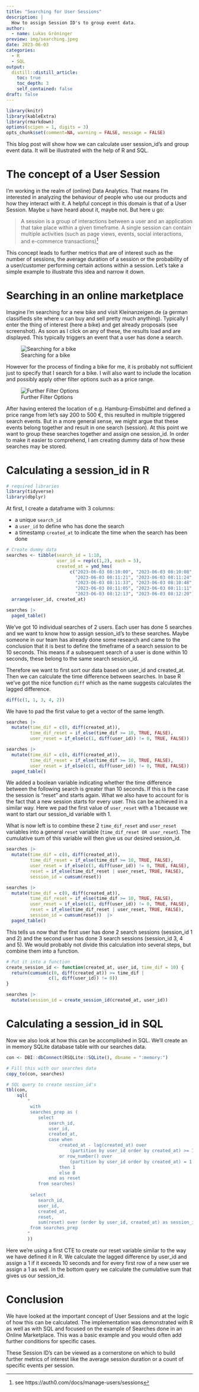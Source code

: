 ```yaml
---
title: "Searching for User Sessions"
description: |
  How to assign Session ID's to group event data. 
author:
  - name: Lukas Gröninger
preview: img/searching.jpeg
date: 2023-06-03
categories:
  - R
  - SQL
output:
  distill::distill_article:
    toc: true
    toc_depth: 3
    self_contained: false
draft: false
---
```


```r
library(knitr)
library(kableExtra)
library(rmarkdown)
options(scipen = 1, digits = 3)
opts_chunk$set(comment=NA, warning = FALSE, message = FALSE)

```

This blog post will show how we can calculate user session_id's and group event data.
It will be illustrated with the help of R and SQL.


# The concept of a User Session

I'm working in the realm of (online) Data Analytics. That means I'm interested in analyzing
the behaviour of people who use our products and how they interact with it.
A helpful concept in this domain is that of a User Session.
Maybe u have heard about it, maybe not. But here u go:

> A session is a group of interactions between a user and an application that take place within a given timeframe. A single session can contain multiple activities (such as page views, events, social interactions, and e-commerce transactions)^[see https://auth0.com/docs/manage-users/sessions]

This concept leads to further metrics that are of interest such as the number of sessions, the average 
duration of a session or the probability of a user/customer performing certain actions within a session.
Let's take a simple example to illustrate this idea and narrow it down. 

# Searching in an online marketplace

Imagine I'm searching for a new bike and visit Kleinanzeigen.de 
(a german classifieds site where u can buy and sell pretty much anything). 
Typically I enter the thing of interest (here a bike) and get already proposals (see screenshot).
As soon as I click on any of these, the results load and are
displayed. This typically triggers an event that a user has done a search.

![Searching for a bike](img/first_search.png)

However for the process of finding a bike for me, it is probably not sufficient 
just to specify that I search for a bike. 
I will also want to include the location and possibly apply other filter options such as a price range.

![Further Filter Options](img/further_filter_options.png)

After having entered the location of e.g. Hamburg-Eimsbüttel and defined a price range from
let's say 200 to 500 €, 
this resulted in multiple triggered search events.
But in a more general sense, we might argue that these events belong together and result 
in one search (session).
At this point we want to group these searches together and assign one session_id.
In order to make it easier to comprehend, I am creating dummy data of how
these searches may be stored.

# Calculating a session_id in R

```r
# required libraries
library(tidyverse)
library(dbplyr)
```

At first, I create a dataframe with 3 columns:

- a unique `search_id`
- a `user_id` to define who has done the search 
- a timestamp `created_at` to indicate the time when the search has been done


```r
# Create dummy data
searches <- tibble(search_id = 1:10, 
                   user_id = rep(c(1,2), each = 5), 
                   created_at = ymd_hms(
                        c("2023-06-03 08:10:00", "2023-06-03 08:10:08",
                          "2023-06-03 08:11:21", "2023-06-03 08:11:24",
                          "2023-06-03 08:11:33", "2023-06-03 08:10:48",
                          "2023-06-03 08:11:05", "2023-06-03 08:11:11",
                          "2023-06-03 08:12:13", "2023-06-03 08:12:20"))) |> 
  arrange(user_id, created_at)

```


```r
searches |> 
  paged_table()
```

We've got 10 individual searches of 2 users. Each user has done 5 searches and
we want to know how to assign session_id's to these searches.
Maybe someone in our team has already done some research and came to the conclusion that it is
best to define the timeframe of a search session to be 10 seconds. 
This means if a subsequent search of a user is done within 10 seconds, these
belong to the same search session_id.

Therefore we want to first sort our data based on user_id and created_at.
Then we can calculate the time difference between searches.
In base R we've got the nice function `diff` which as the name suggests calculates the 
lagged difference.

```r
diff(c(1, 1, 3, 4, 2))
```

We have to pad the first value to get a vector of the same length.

```r
searches |> 
  mutate(time_dif = c(0, diff(created_at)),
         time_dif_reset = if_else(time_dif >= 10, TRUE, FALSE),
         user_reset = if_else(c(1, diff(user_id)) != 0, TRUE, FALSE))
```


```r
searches |> 
  mutate(time_dif = c(0, diff(created_at)),
         time_dif_reset = if_else(time_dif >= 10, TRUE, FALSE),
         user_reset = if_else(c(1, diff(user_id)) != 0, TRUE, FALSE)) |> 
  paged_table()
```

We added a boolean variable indicating whether the time difference between the
following search is greater than 10 seconds. If this is the case the session is
"reset" and starts again.
What we also have to account for is the fact that a new session starts for every
user. This can be achieved in a similar way.
Here we pad the first value of `user_reset` with a 1 because we want to start our session_id variable with 1.

What is now left is to combine these 2 `time_dif_reset` and `user_reset` variables
into a general `reset` variable (`time_dif_reset OR user_reset`). The cumulative sum of this variable will then give us our
desired session_id.


```r
searches |> 
  mutate(time_dif = c(0, diff(created_at)),
         time_dif_reset = if_else(time_dif >= 10, TRUE, FALSE),
         user_reset = if_else(c(1, diff(user_id)) != 0, TRUE, FALSE),
         reset = if_else(time_dif_reset | user_reset, TRUE, FALSE),
         session_id = cumsum(reset)) 
```


```r
searches |> 
  mutate(time_dif = c(0, diff(created_at)),
         time_dif_reset = if_else(time_dif >= 10, TRUE, FALSE),
         user_reset = if_else(c(1, diff(user_id)) != 0, TRUE, FALSE),
         reset = if_else(time_dif_reset | user_reset, TRUE, FALSE),
         session_id = cumsum(reset))  |> 
  paged_table()
```

This tells us now that the first user has done 2 search sessions (session_id 1 and 2)
and the second user has done 3 search sessions (session_id 3, 4 and 5).
We would probably not divide this calculation into several steps, but 
combine them into a function.


```r
# Put it into a function
create_session_id <- function(created_at, user_id, time_dif = 10) {
  return(cumsum(c(0, diff(created_at)) >= time_dif | 
                c(1, diff(user_id)) != 0))
}

searches |> 
  mutate(session_id = create_session_id(created_at, user_id))

```

# Calculating a session_id in SQL

Now we also look at how this can be accomplished in SQL. We'll 
create an in memory SQLite database table with our searches data.

```r
con <- DBI::dbConnect(RSQLite::SQLite(), dbname = ":memory:")

# Fill this with our searches data
copy_to(con, searches)

# SQL query to create session_id's
tbl(con, 
    sql(
        "
         with 
         searches_prep as (
            select 
                search_id,
                user_id,
                created_at,
                case when 
                    created_at - lag(created_at) over 
                        (partition by user_id order by created_at) >= 10 
                    or row_number() over 
                        (partition by user_id order by created_at) = 1
                    then 1 
                    else 0 
                end as reset
            from searches) 
         
         select 
            search_id,
            user_id,
            created_at,
            reset,
            sum(reset) over (order by user_id, created_at) as session_id
         from searches_prep
        "
        )) 
```

Here we're using a first CTE to create our reset variable similar to the way we have
defined it in R. We calculate the lagged difference by user_id and assign a 1 if 
it exceeds 10 seconds and for every first row of
a new user we assign a 1 as well.
In the bottom query we calculate the cumulative sum that gives us our session_id.

# Conclusion

We have looked at the important concept of User Sessions and at the logic of
how this can be calculated. The implementation was demonstrated with R as well
as with SQL and focused on the example of Searches done in an Online Marketplace.
This was a basic example and you would often add further conditions for specific cases.

These Session ID's can be viewed as a cornerstone on which to build 
further metrics of interest like the average session duration or a count of
specific events per session.







